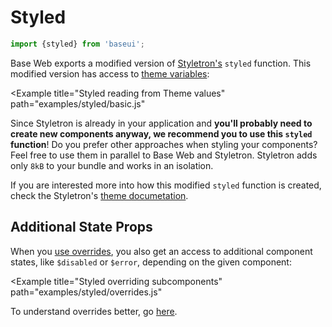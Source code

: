 <!--
Copyright (c) 2018 Uber Technologies, Inc.

This source code is licensed under the MIT license found in the
LICENSE file in the root directory of this source tree.
-->




# Styled

```js
import {styled} from 'baseui';
```

Base Web exports a modified version of [Styletron's](https://www.styletron.org/api/#styled) `styled` function.
This modified version has access to [theme variables](/theming/theming-values/):

<Example
  title="Styled reading from Theme values"
  path="examples/styled/basic.js"
>
  <StyledBasic />
</Example>

Since Styletron is already in your application and **you'll probably need to create new components anyway, we recommend you to use this `styled` function**!
Do you prefer other approaches when styling your components? Feel free to use
them in parallel to Base Web and Styletron. Styletron adds only `8kB` to your
bundle and works in an isolation.

If you are interested more into how this modified `styled` function is created, check the Styletron's [theme documetation](https://www.styletron.org/react/#themes).

## Additional State Props

When you [use overrides](/theming/understanding-overrides), you also get an access to additional component states, like `$disabled` or `$error`, depending
on the given component:

<Example
  title="Styled overriding subcomponents"
  path="examples/styled/overrides.js"
>
  <StyledOverrides />
</Example>

To understand overrides better, go [here](/theming/understanding-overrides).
